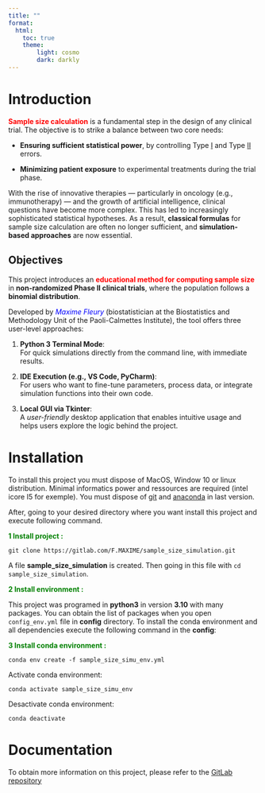 ```yaml
---
title: ""
format:
  html:
    toc: true
    theme:
        light: cosmo
        dark: darkly
---
```


# Introduction

**<span style="color: red;">Sample size calculation</span>** is a fundamental step in the design of any clinical trial. The objective is to strike a balance between two core needs:

- **Ensuring sufficient statistical power**, by controlling Type [I](https://fr.wikipedia.org/wiki/Test_statistique#Risque_de_premi%C3%A8re_esp%C3%A8ce_et_confiance) and Type [II](https://fr.wikipedia.org/wiki/Test_statistique#Risque_de_deuxi%C3%A8me_esp%C3%A8ce_et_puissance) errors.  

- **Minimizing patient exposure** to experimental treatments during the trial phase.

With the rise of innovative therapies — particularly in oncology (e.g., immunotherapy) — and the growth of artificial intelligence, clinical questions have become more complex. This has led to increasingly sophisticated statistical hypotheses. As a result, **classical formulas** for sample size calculation are often no longer sufficient, and **simulation-based approaches** are now essential.



## Objectives

This project introduces an **<span style="color: red;">educational method for computing sample size</span>** in **non-randomized Phase II clinical trials**, where the population follows a **binomial distribution**.

Developed by <span style="color: blue;">*Maxime Fleury*</span> (biostatistician at the Biostatistics and Methodology Unit of the Paoli-Calmettes Institute), the tool offers three user-level approaches:

1. **Python 3 Terminal Mode**:  
     For quick simulations directly from the command line, with immediate results.

2. **IDE Execution (e.g., VS Code, PyCharm)**:  
     For users who want to fine-tune parameters, process data, or integrate simulation functions into their own code.

3. **Local GUI via Tkinter**:  
     A *user-friendly* desktop application that enables intuitive usage and helps users explore the logic behind the project.

# Installation

To install this project you must dispose of MacOS, Window 10 or linux distribution. Minimal informatics power and ressources are required (intel icore I5 for exemple). You must dispose of [git](https://git-scm.com/) and [anaconda](https://anaconda.org/anaconda/conda) in last version.

After, going to your desired directory where you want install this project and execute following command.

**<span style="color: green;">1 Install project :</span>**

```
git clone https://gitlab.com/F.MAXIME/sample_size_simulation.git
```

A file **sample_size_simulation** is created. Then going in this file with `cd sample_size_simulation`.

**<span style="color: green;">2 Install environment :</span>**

This project was programed in **python3** in version **3.10** with many packages. You can obtain the list of packages when you open `config_env.yml` file in **config** directory. To install the conda environment and all dependencies execute the following command in the **config**:

**<span style="color: green;">3 Install conda environment :</span>**

```
conda env create -f sample_size_simu_env.yml
```

Activate conda environment:

```
conda activate sample_size_simu_env
```

Desactivate conda environment:

```
conda deactivate
```

# Documentation

To obtain more information on this project, please refer to the [GitLab repository](https://gitlab.com/F.MAXIME/sample_size_simulation)



